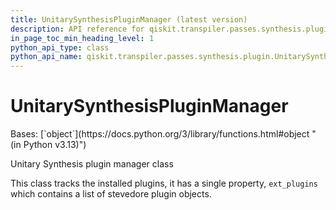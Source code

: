```yaml
---
title: UnitarySynthesisPluginManager (latest version)
description: API reference for qiskit.transpiler.passes.synthesis.plugin.UnitarySynthesisPluginManager in the latest version of qiskit
in_page_toc_min_heading_level: 1
python_api_type: class
python_api_name: qiskit.transpiler.passes.synthesis.plugin.UnitarySynthesisPluginManager
---
```


# UnitarySynthesisPluginManager

<Class id="qiskit.transpiler.passes.synthesis.plugin.UnitarySynthesisPluginManager" isDedicatedPage={true} github="https://github.com/Qiskit/qiskit/tree/stable/2.1/qiskit/transpiler/passes/synthesis/plugin.py#L638-L648" signature="qiskit.transpiler.passes.synthesis.plugin.UnitarySynthesisPluginManager" modifiers="class">
  Bases: [`object`](https://docs.python.org/3/library/functions.html#object "(in Python v3.13)")

  Unitary Synthesis plugin manager class

  This class tracks the installed plugins, it has a single property, `ext_plugins` which contains a list of stevedore plugin objects.
</Class>

